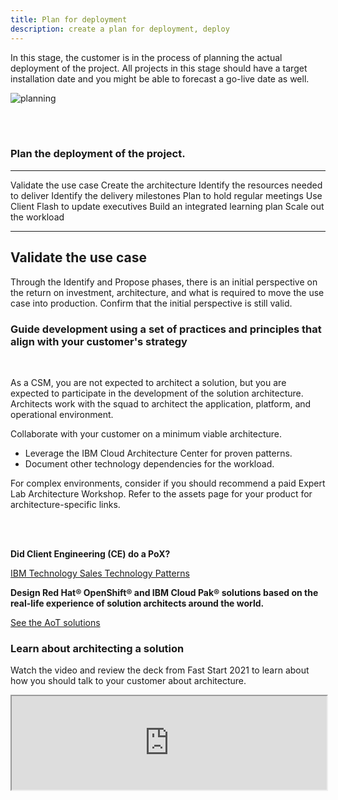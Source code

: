 ```yaml
---
title: Plan for deployment
description: create a plan for deployment, deploy
---
```




<Row>

<Column colMd={9} colLg={9}>

In this stage, the customer is in the process of planning the actual deployment of the project. All projects in this stage should have a target installation date and you might be able to forecast a go-live date as well.

</Column>


</Row>


<Row>

<Column colMd={3} colLg={4}>

![planning](../../images/planning.jpg)

</Column>

<Column colMd={6} colLg={6}>

<br/><br/>

### Plan the deployment of the project.

</Column>


</Row>


-----------

<AnchorLinks small>
<AnchorLink>Validate the use case</AnchorLink>
<AnchorLink>Create the architecture </AnchorLink>
<AnchorLink>Identify the resources needed to deliver </AnchorLink>
<AnchorLink>Identify the delivery milestones </AnchorLink>
<AnchorLink>Plan to hold regular meetings </AnchorLink>
<AnchorLink>Use Client Flash to update executives </AnchorLink>
<AnchorLink>Build an integrated learning plan </AnchorLink>
<AnchorLink>Scale out the workload </AnchorLink>
</AnchorLinks>

-----------

<Row>

<Column colMd={9} colLg={9}>


## Validate the use case

Through the Identify and Propose phases, there is an initial perspective on the return on investment, architecture, and what is required to move the use case into production. Confirm that the initial perspective is still valid.


### Guide development using a set of practices and principles that align with your customer's strategy

</Column>
</Row>


<Row>

<Column colMd={6} colLg={6}>

<br/>

As a CSM, you are not expected to architect a solution, but you are expected to participate in the development of the solution architecture. Architects work with the squad to architect the application, platform, and operational environment.

Collaborate with your customer on a minimum viable architecture.

* Leverage the IBM Cloud Architecture Center for proven patterns.
* Document other technology dependencies for the workload.

For complex environments, consider if you should recommend a paid Expert Lab Architecture Workshop. Refer to the assets page for your product for architecture-specific links.

</Column>

<Column colMd={3} colLg={4}>

<br/><br/>

<Aside>

**Did Client Engineering (CE) do a PoX?**

<a href refid='https://pages.github.ibm.com/skol/hypersonic-landing-page-squidfunk/' target='_blank' rel='noreferrer noopener'>IBM Technology Sales Technology Patterns</a>

</Aside>

<Aside>


**Design Red Hat® OpenShift® and IBM Cloud Pak® solutions based on the real-life experience of solution architects around the world.**

<a href='https://www.ibm.com/cloud/architecture/articles/ibmaot-redhat-openshift/red-hat-openshift-solution-design-guidance' target='_blank' rel='noreferrer noopener'>See the AoT solutions</a>

</Aside>

</Column>

</Row>

<Row>

<Column colMd={8} colLg={8}>

### Learn about architecting a solution

Watch the video and review the deck from Fast Start 2021 to learn about how you should talk to your customer about architecture.

</Column>

</Row>

<Row>

<Column colMd={4} colLg={4}>

<iframe width='100%' src='https://video.ibm.com/embed/recorded/129473143?autoplay=0&html5ui=1&showtitle=false&playsinline=1&site-embed=1'/>

</Column>

<Column colMd={4} colLg={4}>

<FileLink to='/files/csm-fast-start-architect-101.pdf'>Fast start 101</FileLink>

</Column>

</Row>

<Row>

<Column colMd={8} colLg={8}>

### Bring your use case to life through the architecture

Watch the video and review the deck from Fast Start 2021 to learn about how you can bring your customer's use case to life through the architecture.

</Column>

</Row>

<Row>

<Column colMd={4} colLg={4}>

<iframe width='100%' src='https://video.ibm.com/embed/recorded/129473253?autoplay=0&html5ui=1&showtitle=false&playsinline=1&site-embed=1'/>

</Column>

<Column colMd={4} colLg={4}>

<FileLink to='/files/csm-fast-start-bring-your-use-case-to-life.pdf'>Bring your use case to life</FileLink>

</Column>

</Row>

<Row>

<Column colMd={9} colLg={9}>

## Create the architecture
 Technology Expert Labs, when architecting solutions that are first of a kind (FOAK), include combinations of products and offerings that have never been combined before, or include components of multiple growth offerings.


### Review the architecture with the CSM Practice Leaders

CSMs can request an architectural review to assess proposed production-ready solutions that use Cloud Paks before implementation or for troubled deployment projects.

If you have created an architecture for your solution or have a troubled deployment project, have it reviewed by the <a href='https://w3.ibm.com/w3publisher/customersuccess/community-connections/community-connections' target='_blank' rel='noreferrer noopener'>CSM Practice Leaders</a>. As the CSM who is working on the architecture, start the review process by opening a github issue in the <a href="https://github.ibm.com/customer-success-management/architecture-review" target='_blank' rel='noreferrer noopener'>customer-success-management/architecture-review repository</a>. This review can take place whether you created the architecture yourself or with the assistance of other IBM teams.


You might need to conduct a larger SME review meeting for a complex architecture.

</Column>

</Row>

<Row>

<Column colMd={9} colLg={9}>


### ![learn](../../images/learn.svg) Learn

| Resource | Learn more |
| --- | --- |
| Review the reference architectures and resources | <a href="https://www.ibm.com/architectures/hybrid?mhsrc=ibmsearch_a&mhq=architecture" target='_blank' rel='noreferrer noopener'>IBM Hybrid Cloud Architecture Center</a> |

</Column>

</Row>

<Row>

<Column colMd={9} colLg={9}>

## Identify the resources needed to deliver

As you work through the deployment plan, identify the resources needed for successful delivery and ensure they are available.

If you identify gaps in resources, consider introducing your customer to an implementation partner like Technology Expert Labs, IBM Consulting, or another team from the broader IBM ecosystem. Be sure to check whether the customer already has a relationship with a technology partner (i.e., an incumbent partner). See the section, <Link to="/onboard/csm-partner-ecosystem" target='_blank' rel='noreferrer noopener'>Working with IBM Partners</Link> or you might need to find a specific <a href="https://w3.ibm.com/w3publisher/cloud-and-cognitive-expert-labs" target='_blank' rel='noreferrer noopener'>Technology Expert Labs offering</a>.

Use the decision tree to help you decide whether to engage a partner or Technology Expert Labs to help your customer.

![Expert labs/partner decision tree](../../images/csm-guidance-on-expert-labs-and-partner-engagement.png)

### Implementation Services Referral

* If your customer has expressed a preference for IBM Technology Expert Labs or a Partner, you should follow that preference.
* An incumbent partner is the partner that sold the software license or subscription to the customer or has an existing services relationship.

### How to find the Technology Expert Labs Principal for your customer

Visit the <a href="https://ibm.seismic.com/app?ContentId=d8215a40-35c2-4daf-8c17-940148b54eb5#/doccenter/f6bc8873-d580-4ee8-a903-c4e0d3a7eee9/doc/%252Fdd85c941b1-5f54-2314-ce72-b98c4c0974c2%252FdfOTRiYmU4NTQtNWY4NC03Y2QyLWZjYWUtOGIxYmFmZjkyZThk%252CPT0%253D%252CU2VsbGVyIGVuYWJsZW1lbnQ%253D%252Flf2c7b524b-935a-48e3-ac8c-d1caf3228219/grid/?anchorId=2825498f-cca0-4348-bc23-3505ba832b45" target='_blank' rel='noreferrer noopener'>Technology Expert Labs page on Seismic</a>. Reach out to the relevant market sales leader.

### How to find the Brand Partner Specialist (BPS) for your customer

1. Use ISC to find the Account associated with your customer.
2. Use Seller Search to locate the BPS for the applicable product area.

If no results are found, contact Jane Bossert (jbossert@us.ibm.com) or Ann Schiefer (ann_schiefer@us.ibm.com) for assistance.

</Column>


</Row>

<Row>

<Column colMd={9} colLg={9}>

## Identify the delivery milestones

Knowing the delivery milestones identified by your customer allows you to recognize if the project is on or off track. The milestones vary based on the product, the use case, and the dynamics at the customer. As a CSM, you should review against typical deployments to identify:

* Milestones not considered by the customer
* Unrealistic timeframes

During milestone delivery, stay tightly connected to the customer's progress. Listen for issues so you can resolve them before they become critical situations by managing customer expectations. When necessary, work with the broader IBM ecosystem to teach your customer to escalate a support ticket. When your customer identifies missing product capabilities, raise the issue with product management to collaborate on a path forward.

Note: When working with a business partner through delivery, consider that they may already have delivery milestones in place as part of their contract. Any modifications to the milestones should be discussed and agreed among all stakeholders.

</Column>

</Row>

<Row>

<Column colMd={9} colLg={9}>

## Plan to hold regular meetings

You need to plan to hold regular checkpoint meetings with the team who is implementing the solution as well as with the exeutives to ensure alignment with the customer's goals. Hold quarterly <Link to='/onboard/executive-business-review' target='_blank' rel='noreferrer noopener'>Executive Business Reviews (EBRs)</Link> with the customer executives to ensure alignement on the current deployment and to discover future opportunities.

## Use Timeline in Gainsight to update and track your activities

Use <Link to='/onboard/gainsight-timeline' target='_blank' rel='noreferrer noopener'>Timeline</Link> to log information about your own activity and customer interactions in a way that enables you to gather insights and drive action. Timeline is accessible from almost anywhere in Gainsight; a best practice is to add a Timeline entry from the entity you’re working on.

## Use Client Flash to update executives

Use <Link to="/onboard/gainsight-client-flash" target='_blank' rel='noreferrer noopener'>Client Flash</Link> in Timeline to provide executives the current state of an entitlement for an account. Every two weeks you should provide a 1-2 sentence headline describing the current state, next steps, and any reasons for a loss (if applicable).

</Column>
</Row>

<Row>

<Column colMd={9} colLg={9}>

## Build an integrated learning plan

Consider what additional education your customer might need.  This could take many forms:

* Training for new resources for scaling the workload
* Paid training offered by IBM

</Column>
</Row>

<Row>

<Column colMd={9} colLg={9}>

## Scale out the workload

Support your customer through the production deployment by listening for roadblocks and sharing expertise to achieve the optimal outcome while you continue to work on a "what's next" plan.

Do not work in a customer's <Link to="/deploy/install-provision#production-environment-guidance">production environment</Link>.

There are common objectives shared by all customers; however, it is important to tailor this phase to your customer's expectations.

</Column>

</Row>
